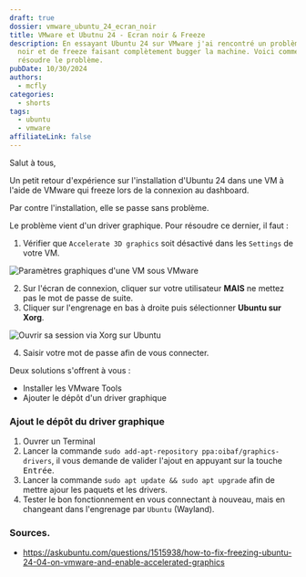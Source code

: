 ```yaml
---
draft: true
dossier: vmware_ubuntu_24_ecran_noir
title: VMware et Ubutnu 24 - Ecran noir & Freeze
description: En essayant Ubuntu 24 sur VMware j'ai rencontré un problème d'écran
  noir et de freeze faisant complètement bugger la machine. Voici comment
  résoudre le problème.
pubDate: 10/30/2024
authors:
  - mcfly
categories:
  - shorts
tags:
  - ubuntu
  - vmware
affiliateLink: false
---
```

Salut à tous,

Un petit retour d'expérience sur l'installation d'Ubuntu 24 dans une VM à l'aide de VMware qui freeze lors de la connexion au dashboard.

Par contre l'installation, elle se passe sans problème.

Le problème vient d'un driver graphique. Pour résoudre ce dernier, il faut :

1. Vérifier que `Accelerate 3D graphics` soit désactivé dans les `Settings` de votre VM.

![Paramètres graphiques d'une VM sous VMware](.img/vmware_settings_graphique.png "Paramètres graphique d'une VM sous VMware")

2. Sur l'écran de connexion, cliquer sur votre utilisateur **MAIS** ne mettez pas le mot de passe de suite.
3. Cliquer sur l'engrenage en bas à droite puis sélectionner **Ubuntu sur Xorg**.

![Ouvrir sa session via Xorg sur Ubuntu](.img/ubuntu_ecran_connexion_xorg.png "Ouvrir sa session via Xorg sur Ubuntu")

4. Saisir votre mot de passe afin de vous connecter.

Deux solutions s'offrent à vous :

* Installer les VMware Tools
* Ajouter le dépôt d'un driver graphique

### Ajout le dépôt du driver graphique

1. Ouvrer un Terminal
2. Lancer la commande `sudo add-apt-repository ppa:oibaf/graphics-drivers`, il vous demande de valider l'ajout en appuyant sur la touche <kbd>Entrée</kbd>.
3. Lancer la commande `sudo apt update && sudo apt upgrade` afin de mettre ajour les paquets et les drivers.
4. Tester le bon fonctionnement en vous connectant à nouveau, mais en changeant dans l'engrenage par `Ubuntu` (Wayland).

### Sources.

* https://askubuntu.com/questions/1515938/how-to-fix-freezing-ubuntu-24-04-on-vmware-and-enable-accelerated-graphics
